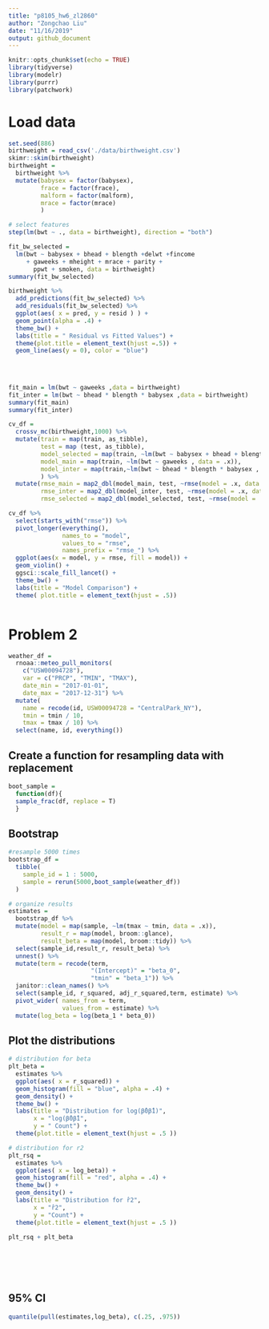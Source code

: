 ```yaml
---
title: "p8105_hw6_zl2860"
author: "Zongchao Liu"
date: "11/16/2019"
output: github_document
---
```


```r
knitr::opts_chunk$set(echo = TRUE)
library(tidyverse)
library(modelr)
library(purrr)
library(patchwork)
```

# Load data
```r
set.seed(886)
birthweight = read_csv('./data/birthweight.csv')
skimr::skim(birthweight)
birthweight =
  birthweight %>%
  mutate(babysex = factor(babysex),
         frace = factor(frace),
         malform = factor(malform),
         mrace = factor(mrace)
         )
```

```r
# select features
step(lm(bwt ~ ., data = birthweight), direction = "both")

fit_bw_selected =
  lm(bwt ~ babysex + bhead + blength +delwt +fincome
     + gaweeks + mheight + mrace + parity +
       ppwt + smoken, data = birthweight)
summary(fit_bw_selected)

birthweight %>%
  add_predictions(fit_bw_selected) %>%
  add_residuals(fit_bw_selected) %>%
  ggplot(aes( x = pred, y = resid ) ) +
  geom_point(alpha = .4) +
  theme_bw() +
  labs(title = " Residual vs Fitted Values") +
  theme(plot.title = element_text(hjust =.5)) +
  geom_line(aes(y = 0), color = "blue")
  
  
  
```

```r
fit_main = lm(bwt ~ gaweeks ,data = birthweight)
fit_inter = lm(bwt ~ bhead * blength * babysex ,data = birthweight)
summary(fit_main)
summary(fit_inter)
```

```r
cv_df = 
  crossv_mc(birthweight,1000) %>%
  mutate(train = map(train, as_tibble),
         test = map (test, as_tibble),
         model_selected = map(train, ~lm(bwt ~ babysex + bhead + blength +delwt +fincome + gaweeks + mheight + mrace + parity + ppwt + smoken, data = .x)),
         model_main = map(train, ~lm(bwt ~ gaweeks , data = .x)),
         model_inter = map(train,~lm(bwt ~ bhead * blength * babysex , data = .x)),
         ) %>%
  mutate(rmse_main = map2_dbl(model_main, test, ~rmse(model = .x, data = .y)),
         rmse_inter = map2_dbl(model_inter, test, ~rmse(model = .x, data = .y)),
         rmse_selected = map2_dbl(model_selected, test, ~rmse(model = .x, data =.y)))

cv_df %>%
  select(starts_with("rmse")) %>%
  pivot_longer(everything(),
               names_to = "model",
               values_to = "rmse",
               names_prefix = "rmse_") %>%
  ggplot(aes(x = model, y = rmse, fill = model)) +
  geom_violin() +
  ggsci::scale_fill_lancet() +
  theme_bw() +
  labs(title = "Model Comparison") +
  theme( plot.title = element_text(hjust = .5))



```

# Problem 2

```r
weather_df = 
  rnoaa::meteo_pull_monitors(
    c("USW00094728"),
    var = c("PRCP", "TMIN", "TMAX"), 
    date_min = "2017-01-01",
    date_max = "2017-12-31") %>%
  mutate(
    name = recode(id, USW00094728 = "CentralPark_NY"),
    tmin = tmin / 10,
    tmax = tmax / 10) %>%
  select(name, id, everything())
```

## Create a function for resampling data with replacement

```r
boot_sample = 
  function(df){
  sample_frac(df, replace = T)
  }

```

## Bootstrap

```r
#resample 5000 times
bootstrap_df = 
  tibble(
    sample_id = 1 : 5000,
    sample = rerun(5000,boot_sample(weather_df))
  )

# organize results
estimates =
  bootstrap_df %>%
  mutate(model = map(sample, ~lm(tmax ~ tmin, data = .x)),
         result_r = map(model, broom::glance),
         result_beta = map(model, broom::tidy)) %>%
  select(sample_id,result_r, result_beta) %>%
  unnest() %>%
  mutate(term = recode(term, 
                       "(Intercept)" = "beta_0",
                       "tmin" = "beta_1")) %>%
  janitor::clean_names() %>%
  select(sample_id, r_squared, adj_r_squared,term, estimate) %>%
  pivot_wider( names_from = term,
               values_from = estimate) %>%
  mutate(log_beta = log(beta_1 * beta_0))
```

## Plot the distributions 

```r
# distribution for beta
plt_beta =
  estimates %>%
  ggplot(aes( x = r_squared)) +
  geom_histogram(fill = "blue", alpha = .4) +
  geom_density() +
  theme_bw() +
  labs(title = "Distribution for log(β̂0β̂1)",
       x = "log(β̂0β̂1",
       y = " Count") +
  theme(plot.title = element_text(hjust = .5 ))

# distribution for r2
plt_rsq =
  estimates %>%
  ggplot(aes( x = log_beta)) +
  geom_histogram(fill = "red", alpha = .4) +
  theme_bw() +
  geom_density() +
  labs(title = "Distribution for r̂2",
       x = "r̂2",
       y = "Count") +
  theme(plot.title = element_text(hjust = .5 ))

plt_rsq + plt_beta

  

  
  
```

## 95% CI
```r
quantile(pull(estimates,log_beta), c(.25, .975))
```



